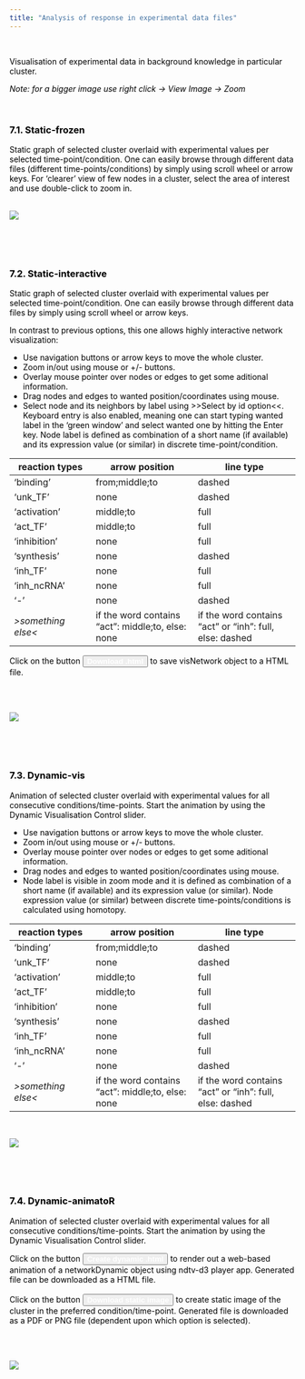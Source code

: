 ---
title: "Analysis of response in experimental data files"
---



</br>

<font color='black'>
Visualisation of experimental data in background knowledge in particular cluster.

<i>Note: for a bigger image use right click -> View Image -> Zoom</i>

</br>

<h3 id="Static-frozen">7.1. Static-frozen</h3>

Static graph of selected cluster overlaid with experimental values per selected time-point/condition. One can easily browse through different data files (different time-points/conditions) by simply using scroll wheel or arrow keys. For 'clearer' view of few nodes in a cluster, select the area of interest and use double-click to zoom in.
</br>
</br>

![](staticFrozen.jpg)

</br>

</br>

<h3 id="Static-interactive">7.2. Static-interactive</h3>

Static graph of selected cluster overlaid with experimental values per selected time-point/condition. One can easily browse through different data files by simply using scroll wheel or arrow keys.

In contrast to previous options, this one allows highly interactive network visualization:

* Use navigation buttons or arrow keys to move the whole cluster.
* Zoom in/out using mouse or +/- buttons.
* Overlay mouse pointer over nodes or edges to get some aditional information.
* Drag nodes and edges to wanted position/coordinates using mouse.
* Select node and its neighbors by label using >>Select by id option<<. Keyboard entry is also enabled, meaning one can start typing wanted label in the 'green window' and select wanted one by hitting the Enter key. Node label is defined as combination of a short name (if available) and its expression value (or similar) in discrete time-point/condition.


| reaction types   | arrow position       | line type            |
| ---------------- | -------------------- | -------------------- |
| 'binding' | from;middle;to | dashed |
| 'unk_TF' | none | dashed |
| 'activation' | middle;to | full |
| 'act_TF' | middle;to | full |
| 'inhibition' | none | full |
| 'synthesis' | none | dashed |
| 'inh_TF' | none | full |
| 'inh_ncRNA' | none | full |
| '-' | none | dashed |
| <i>>something else<</i> | if the word contains "act": middle;to, else: none | if the word contains "act" or "inh": full, else: dashed |

<div class="ui-block-a">Click on the button <button><b><font color='white'>Download .html</font></b></button> to save visNetwork object to a HTML file.</div>

</br>
</br>

![](staticVis.jpg)

</br>

</br>

<h3 id="Dynamic-vis">7.3. Dynamic-vis</h3>


Animation of selected cluster overlaid with experimental values for all consecutive conditions/time-points. Start the animation by using the Dynamic Visualisation Control slider.

* Use navigation buttons or arrow keys to move the whole cluster.
* Zoom in/out using mouse or +/- buttons.
* Overlay mouse pointer over nodes or edges to get some aditional information.
* Drag nodes and edges to wanted position/coordinates using mouse.
* Node label is visible in zoom mode and it is defined as combination of a short name (if available) and its expression value (or similar). Node expression value (or similar) between discrete time-points/conditions is calculated using homotopy.


| reaction types   | arrow position       | line type            |
| ---------------- | -------------------- | -------------------- |
| 'binding' | from;middle;to | dashed |
| 'unk_TF' | none | dashed |
| 'activation' | middle;to | full |
| 'act_TF' | middle;to | full |
| 'inhibition' | none | full |
| 'synthesis' | none | dashed |
| 'inh_TF' | none | full |
| 'inh_ncRNA' | none | full |
| '-' | none | dashed |
| <i>>something else<</i> | if the word contains "act": middle;to, else: none | if the word contains "act" or "inh": full, else: dashed |

</br>

![](dynamicVis.jpg)

</br>

</br>

<h3 id="Dynamic-animatoR">7.4. Dynamic-animatoR</h3>

Animation of selected cluster overlaid with experimental values for all consecutive conditions/time-points. Start the animation by using the Dynamic Visualisation Control slider.

<div class="ui-block-a">Click on the button <button><b><font color='white'>Create dynamic .html</font></b></button> to render out a web-based animation of a networkDynamic object using ndtv-d3 player app. Generated file can be downloaded as a HTML file.</div>
</br>
<div class="ui-block-a">Click on the button <button><b><font color='white'>Download static image</font></b></button> to create static image of the cluster in the preferred condition/time-point. Generated file is downloaded as a PDF or PNG file (dependent upon which option is selected).</div>

</br>
</br>


![](dynamicAnimator.jpg)
</font>

